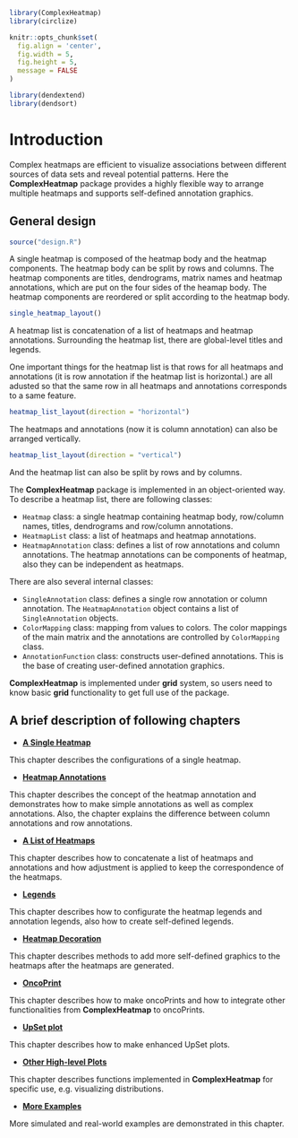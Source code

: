 ```r
library(ComplexHeatmap)
library(circlize)

knitr::opts_chunk$set(
  fig.align = 'center',
  fig.width = 5,
  fig.height = 5,
  message = FALSE
)

library(dendextend)
library(dendsort)
```

# Introduction {#introduction}

Complex heatmaps are efficient to visualize associations between different
sources of data sets and reveal potential patterns. Here the
**ComplexHeatmap** package provides a highly flexible way to arrange multiple
heatmaps and supports self-defined annotation graphics.

## General design {#general-design}

```r
source("design.R")
```

A single heatmap is composed of the heatmap body and the heatmap components.
The heatmap body can be split by rows and columns. The heatmap components are
titles, dendrograms, matrix names and heatmap annotations, which are put on
the four sides of the heamap body. The heatmap components are reordered or
split according to the heatmap body.

```r
single_heatmap_layout()
```

A heatmap list is concatenation of a list of heatmaps and heatmap annotations.
Surrounding the heatmap list, there are global-level titles and legends.

One important things for the heatmap list is that rows for all heatmaps and
annotations (it is row annotation if the heatmap list is horizontal.) are all
adusted so that the same row in all heatmaps and annotations corresponds to a
same feature.

```r
heatmap_list_layout(direction = "horizontal")
```

The heatmaps and annotations (now it is column annotation) can also be
arranged vertically.

```r
heatmap_list_layout(direction = "vertical")
```

And the heatmap list can also be split by rows and by columns.

The **ComplexHeatmap** package is implemented in an object-oriented way. To
describe a heatmap list, there are following classes:

- `Heatmap` class: a single heatmap containing heatmap body, row/column names,
  titles, dendrograms and row/column annotations.
- `HeatmapList` class: a list of heatmaps and heatmap annotations.
- `HeatmapAnnotation` class: defines a list of row annotations and column
  annotations. The heatmap annotations can be components of heatmap, also they
  can be independent as heatmaps.

There are also several internal classes:

- `SingleAnnotation` class: defines a single row annotation or column
  annotation. The `HeatmapAnnotation` object contains a list of
  `SingleAnnotation` objects.
- `ColorMapping` class: mapping from values to colors. The color mappings of
  the main matrix and the annotations are controlled by `ColorMapping` class.
- `AnnotationFunction` class: constructs user-defined annotations. This is the
  base of creating user-defined annotation graphics.

**ComplexHeatmap** is implemented under **grid** system, so users need to know
basic **grid** functionality to get full use of the package.


## A brief description of following chapters {#a-brief-description-of-following-chapters}

- [**A Single Heatmap**](a-single-heatmap.html)

This chapter describes the configurations of a single heatmap.

- [**Heatmap Annotations**](#heatmap-annotations.html)

This chapter describes the concept of the heatmap annotation and demonstrates
how to make simple annotations as well as complex annotations. Also, the
chapter explains the difference between column annotations and row
annotations.

- [**A List of Heatmaps**](a-list-of-heatmaps.html)

This chapter describes how to concatenate a list of heatmaps and annotations
and how adjustment is applied to keep the correspondence of the heatmaps.

- [**Legends**](legends.html)

This chapter describes how to configurate the heatmap legends and annotation
legends, also how to create self-defined legends.

- [**Heatmap Decoration**](heatmap-decoration.html)

This chapter describes methods to add more self-defined graphics to the
heatmaps after the heatmaps are generated.

- [**OncoPrint**](oncoprint.html)

This chapter describes how to make oncoPrints and how to integrate other
functionalities from **ComplexHeatmap** to oncoPrints.

- [**UpSet plot**](upset-plot.html)

This chapter describes how to make enhanced UpSet plots.

- [**Other High-level Plots**](other-high-level-plots.html)

This chapter describes functions implemented in **ComplexHeatmap** for
specific use, e.g. visualizing distributions.

- [**More Examples**](more-examples.html)

More simulated and real-world examples are demonstrated in this chapter.
